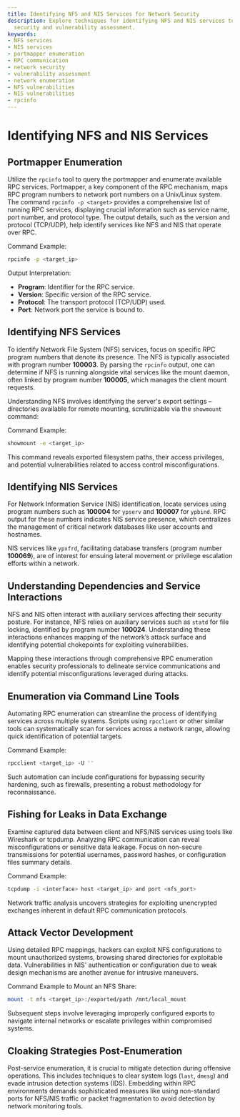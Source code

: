 ```yaml
---
title: Identifying NFS and NIS Services for Network Security
description: Explore techniques for identifying NFS and NIS services to enhance network
  security and vulnerability assessment.
keywords:
- NFS services
- NIS services
- portmapper enumeration
- RPC communication
- network security
- vulnerability assessment
- network enumeration
- NFS vulnerabilities
- NIS vulnerabilities
- rpcinfo
---
```


# Identifying NFS and NIS Services

## Portmapper Enumeration

Utilize the `rpcinfo` tool to query the portmapper and enumerate available RPC services. Portmapper, a key component of the RPC mechanism, maps RPC program numbers to network port numbers on a Unix/Linux system. The command `rpcinfo -p <target>` provides a comprehensive list of running RPC services, displaying crucial information such as service name, port number, and protocol type. The output details, such as the version and protocol (TCP/UDP), help identify services like NFS and NIS that operate over RPC.

Command Example:
```bash
rpcinfo -p <target_ip>
```

Output Interpretation:
- **Program**: Identifier for the RPC service.
- **Version**: Specific version of the RPC service.
- **Protocol**: The transport protocol (TCP/UDP) used.
- **Port**: Network port the service is bound to.

## Identifying NFS Services

To identify Network File System (NFS) services, focus on specific RPC program numbers that denote its presence. The NFS is typically associated with program number **100003**. By parsing the `rpcinfo` output, one can determine if NFS is running alongside vital services like the mount daemon, often linked by program number **100005**, which manages the client mount requests.

Understanding NFS involves identifying the server's export settings – directories available for remote mounting, scrutinizable via the `showmount` command:

Command Example:
```bash
showmount -e <target_ip>
```

This command reveals exported filesystem paths, their access privileges, and potential vulnerabilities related to access control misconfigurations.

## Identifying NIS Services

For Network Information Service (NIS) identification, locate services using program numbers such as **100004** for `ypserv` and **100007** for `ypbind`. RPC output for these numbers indicates NIS service presence, which centralizes the management of critical network databases like user accounts and hostnames.

NIS services like `ypxfrd`, facilitating database transfers (program number **100069**), are of interest for ensuing lateral movement or privilege escalation efforts within a network.

## Understanding Dependencies and Service Interactions

NFS and NIS often interact with auxiliary services affecting their security posture. For instance, NFS relies on auxiliary services such as `statd` for file locking, identified by program number **100024**. Understanding these interactions enhances mapping of the network’s attack surface and identifying potential chokepoints for exploiting vulnerabilities.

Mapping these interactions through comprehensive RPC enumeration enables security professionals to delineate service communications and identify potential misconfigurations leveraged during attacks.

## Enumeration via Command Line Tools

Automating RPC enumeration can streamline the process of identifying services across multiple systems. Scripts using `rpcclient` or other similar tools can systematically scan for services across a network range, allowing quick identification of potential targets.

Command Example:
```bash
rpcclient <target_ip> -U ''
```

Such automation can include configurations for bypassing security hardening, such as firewalls, presenting a robust methodology for reconnaissance.

## Fishing for Leaks in Data Exchange

Examine captured data between client and NFS/NIS services using tools like Wireshark or tcpdump. Analyzing RPC communication can reveal misconfigurations or sensitive data leakage. Focus on non-secure transmissions for potential usernames, password hashes, or configuration files summary details.

Command Example:
```bash
tcpdump -i <interface> host <target_ip> and port <nfs_port>
```

Network traffic analysis uncovers strategies for exploiting unencrypted exchanges inherent in default RPC communication protocols.

## Attack Vector Development

Using detailed RPC mappings, hackers can exploit NFS configurations to mount unauthorized systems, browsing shared directories for exploitable data. Vulnerabilities in NIS' authentication or configuration due to weak design mechanisms are another avenue for intrusive maneuvers.

Command Example to Mount an NFS Share:
```bash
mount -t nfs <target_ip>:/exported/path /mnt/local_mount
```

Subsequent steps involve leveraging improperly configured exports to navigate internal networks or escalate privileges within compromised systems.

## Cloaking Strategies Post-Enumeration

Post-service enumeration, it is crucial to mitigate detection during offensive operations. This includes techniques to clear system logs (`last`, `dmesg`) and evade intrusion detection systems (IDS). Embedding within RPC environments demands sophisticated measures like using non-standard ports for NFS/NIS traffic or packet fragmentation to avoid detection by network monitoring tools.